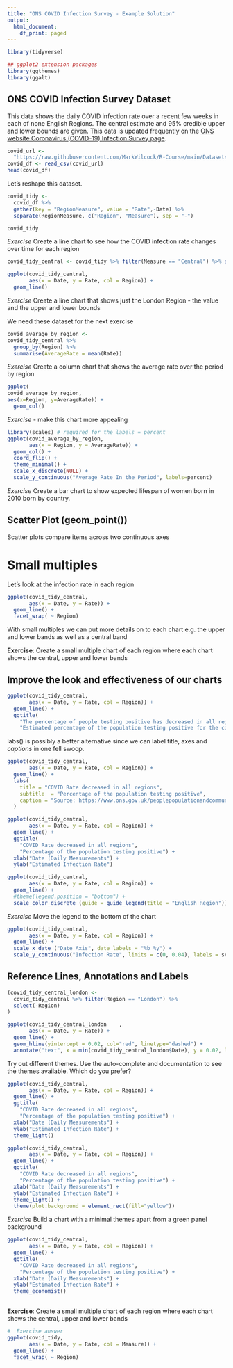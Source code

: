 ```yaml
---
title: "ONS COVID Infection Survey - Example Solution"
output:
  html_document:
    df_print: paged
---
```


```r
library(tidyverse)

## ggplot2 extension packages
library(ggthemes)
library(ggalt)
```

## ONS COVID Infection Survey Dataset
This data shows the daily COVID infection rate over a recent few weeks in each of none English Regions. The central estimate and 95% credible upper and lower bounds are given.  This data is updated frequently  on the [ONS website Coronavirus (COVID-19) Infection Survey page](https://www.ons.gov.uk/peoplepopulationandcommunity/healthandsocialcare/conditionsanddiseases/bulletins/coronaviruscovid19infectionsurveypilot/19february2021).

```r
covid_url <-
  "https://raw.githubusercontent.com/MarkWilcock/R-Course/main/Datasets/Covid%20Infection%20Survey.csv"
covid_df <- read_csv(covid_url)
head(covid_df)
```

Let's reshape this dataset.

```r
covid_tidy <-
  covid_df %>%
  gather(key = "RegionMeasure", value = "Rate",-Date) %>%
  separate(RegionMeasure, c("Region", "Measure"), sep = "-")

covid_tidy
```


*Exercise*
Create a line chart to see how the COVID infection rate changes over time for each region
```r
covid_tidy_central <- covid_tidy %>% filter(Measure == "Central") %>% select(-Measure)

ggplot(covid_tidy_central,
       aes(x = Date, y = Rate, col = Region)) +
  geom_line()
```

*Exercise* 
Create a line chart that shows just the London Region - the value and the upper and lower bounds

We need these dataset for the next exercise
```r
covid_average_by_region <-
covid_tidy_central %>% 
  group_by(Region) %>% 
  summarise(AverageRate = mean(Rate))
```


*Exercise* 
Create a column chart that shows the average rate over the period by region
```r
ggplot(
covid_average_by_region,
aes(x=Region, y=AverageRate)) + 
  geom_col()
```
*Exercise* - make this chart more appealing
```r
library(scales) # required for the labels = percent
ggplot(covid_average_by_region,
       aes(x = Region, y = AverageRate)) +
  geom_col() +
  coord_flip() +
  theme_minimal() +
  scale_x_discrete(NULL) +
  scale_y_continuous("Average Rate In the Period", labels=percent)
```
*Exercise* Create a bar chart to show expected lifespan of women born in 2010 born by country.



## Scatter Plot (geom_point())
Scatter plots compare items across two continuous axes


# Small multiples

Let's look at the infection rate in each region

```r
ggplot(covid_tidy_central,
       aes(x = Date, y = Rate)) +
  geom_line() +
  facet_wrap( ~ Region)
```

With small multiples we can put more details on to each chart e.g. the upper and lower bands as well as a central band

**Exercise**: Create a small multiple chart of each region where each chart shows the central, upper and lower bands



## Improve the look and effectiveness of our charts


```r
ggplot(covid_tidy_central,
       aes(x = Date, y = Rate, col = Region)) +
  geom_line() +
  ggtitle(
    "The percentage of people testing positive has decreased in all regions in the week ending 12 February 2021", 
    "Estimated percentage of the population testing positive for the coronavirus (COVID-19) on nose and throat swabs, daily, by region since 2 January 2021, England")

```
labs() is possibly a better alternative since we can label title, axes and *captions* in one fell swoop.
```r
ggplot(covid_tidy_central,
       aes(x = Date, y = Rate, col = Region)) +
  geom_line() +
  labs(
    title = "COVID Rate decreased in all regions", 
    subtitle  = "Percentage of the population testing positive", 
    caption = "Source: https://www.ons.gov.uk/peoplepopulationandcommunity/"
  )
```



```r
ggplot(covid_tidy_central,
       aes(x = Date, y = Rate, col = Region)) +
  geom_line() +
  ggtitle(
    "COVID Rate decreased in all regions", 
    "Percentage of the population testing positive") +
  xlab("Date (Daily Measurements") +
  ylab("Estimated Infection Rate")
```


```r
ggplot(covid_tidy_central,
       aes(x = Date, y = Rate, col = Region)) +
  geom_line() +
  #theme(legend.position = "bottom") +
  scale_color_discrete (guide = guide_legend(title = "English Region"))

```
*Exercise* Move the legend to the bottom of the chart

```r
ggplot(covid_tidy_central,
       aes(x = Date, y = Rate, col = Region)) +
  geom_line() +
  scale_x_date ("Date Axis", date_labels = "%b %y") +
  scale_y_continuous("Infection Rate", limits = c(0, 0.04), labels = scales::percent)
```

## Reference Lines, Annotations and Labels


```r
(covid_tidy_central_london <-
  covid_tidy_central %>% filter(Region == "London") %>%  
  select(-Region)
)
```

```r
ggplot(covid_tidy_central_london    ,
       aes(x = Date, y = Rate)) +
  geom_line() +
  geom_hline(yintercept = 0.02, col="red", linetype="dashed") +
  annotate("text", x = min(covid_tidy_central_london$Date), y = 0.02, label = "Lockdown Level", vjust = -0.5, hjust = 0)

```



Try out different themes.  Use the auto-complete and documentation to see the themes available.  Which do you prefer?
```r
ggplot(covid_tidy_central,
       aes(x = Date, y = Rate, col = Region)) +
  geom_line() +
  ggtitle(
    "COVID Rate decreased in all regions", 
    "Percentage of the population testing positive") +
  xlab("Date (Daily Measurements") +
  ylab("Estimated Infection Rate") +
  theme_light()

```


```r
ggplot(covid_tidy_central,
       aes(x = Date, y = Rate, col = Region)) +
  geom_line() +
  ggtitle(
    "COVID Rate decreased in all regions", 
    "Percentage of the population testing positive") +
  xlab("Date (Daily Measurements") +
  ylab("Estimated Infection Rate") +
  theme_light() +
  theme(plot.background = element_rect(fill="yellow"))
```
*Exercise* Build a chart with a minimal themes apart from a green panel background


```r
ggplot(covid_tidy_central,
       aes(x = Date, y = Rate, col = Region)) +
  geom_line() +
  ggtitle(
    "COVID Rate decreased in all regions", 
    "Percentage of the population testing positive") +
  xlab("Date (Daily Measurements") +
  ylab("Estimated Infection Rate") +
  theme_economist()
  
```



**Exercise**: Create a small multiple chart of each region where each chart shows the central, upper and lower bands

```r
#  Exercise answer
ggplot(covid_tidy,
       aes(x = Date, y = Rate, col = Measure)) +
  geom_line() +
  facet_wrap( ~ Region)
```
